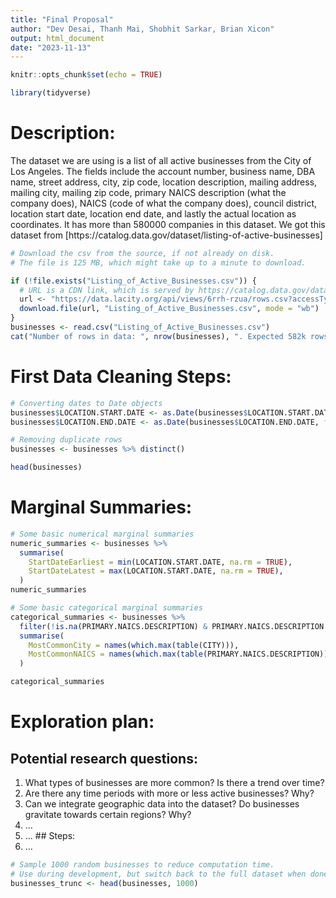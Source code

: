 ```yaml
---
title: "Final Proposal"
author: "Dev Desai, Thanh Mai, Shobhit Sarkar, Brian Xicon"
output: html_document
date: "2023-11-13"
---
```


```r
knitr::opts_chunk$set(echo = TRUE)
```

```r
library(tidyverse)
```

# Description:
The dataset we are using is a list of all active businesses from the City of Los Angeles. The fields include the account number, business name, DBA name, street address, city, zip code, location description, mailing address, mailing city, mailing zip code, primary NAICS description (what the company does), NAICS (code of what the company does), council district, location start date, location end date, and lastly the actual location as coordinates. It has more than 580000 companies in this dataset. We got this dataset from [https://catalog.data.gov/dataset/listing-of-active-businesses]

```r
# Download the csv from the source, if not already on disk.
# The file is 125 MB, which might take up to a minute to download.

if (!file.exists("Listing_of_Active_Businesses.csv")) {
  # URL is a CDN link, which is served by https://catalog.data.gov/dataset/listing-of-active-businesses
  url <- "https://data.lacity.org/api/views/6rrh-rzua/rows.csv?accessType=DOWNLOAD"
  download.file(url, "Listing_of_Active_Businesses.csv", mode = "wb")
}
businesses <- read.csv("Listing_of_Active_Businesses.csv")
cat("Number of rows in data: ", nrow(businesses), ". Expected 582k rows", sep="")
```


# First Data Cleaning Steps:
```r
# Converting dates to Date objects
businesses$LOCATION.START.DATE <- as.Date(businesses$LOCATION.START.DATE, format = "%m/%d/%Y")
businesses$LOCATION.END.DATE <- as.Date(businesses$LOCATION.END.DATE, format = "%m/%d/%Y")

# Removing duplicate rows
businesses <- businesses %>% distinct()

head(businesses)
```


# Marginal Summaries:
```r
# Some basic numerical marginal summaries
numeric_summaries <- businesses %>%
  summarise(
    StartDateEarliest = min(LOCATION.START.DATE, na.rm = TRUE),
    StartDateLatest = max(LOCATION.START.DATE, na.rm = TRUE),
  )
numeric_summaries
```

```r
# Some basic categorical marginal summaries
categorical_summaries <- businesses %>%
  filter(!is.na(PRIMARY.NAICS.DESCRIPTION) & PRIMARY.NAICS.DESCRIPTION != "") %>%
  summarise(
    MostCommonCity = names(which.max(table(CITY))),
    MostCommonNAICS = names(which.max(table(PRIMARY.NAICS.DESCRIPTION)))
  )

categorical_summaries
```

# Exploration plan:
## Potential research questions:
1. What types of businesses are more common? Is there a trend over time?
2. Are there any time periods with more or less active businesses? Why?
3. Can we integrate geographic data into the dataset? Do businesses gravitate towards certain regions? Why?
4. ...
5. ...
## Steps:
1. ...

```r
# Sample 1000 random businesses to reduce computation time.
# Use during development, but switch back to the full dataset when done.
businesses_trunc <- head(businesses, 1000)
```

